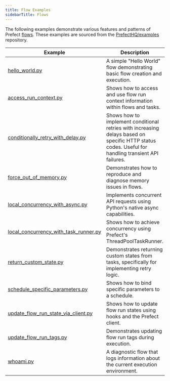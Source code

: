 ```yaml
---
title: Flow Examples
sidebarTitle: Flows
---
```


The following examples demonstrate various features and patterns of Prefect [flows](/v3/concepts/flows).
These examples are sourced from the [PrefectHQ/examples](https://github.com/PrefectHQ/examples) repository.

| Example | Description |
|---------|-------------|
| [hello_world.py](https://github.com/PrefectHQ/examples/blob/main/flows/hello_world.py) | A simple "Hello World" flow demonstrating basic flow creation and execution. |
| [access_run_context.py](https://github.com/PrefectHQ/examples/blob/main/flows/access_run_context.py) | Shows how to access and use flow run context information within flows and tasks. |
| [conditionally_retry_with_delay.py](https://github.com/PrefectHQ/examples/blob/main/flows/conditionally_retry_with_delay.py) | Shows how to implement conditional retries with increasing delays based on specific HTTP status codes. Useful for handling transient API failures. |
| [force_out_of_memory.py](https://github.com/PrefectHQ/examples/blob/main/flows/force_out_of_memory.py) | Demonstrates how to reproduce and diagnose memory issues in flows. |
| [local_concurrency_with_async.py](https://github.com/PrefectHQ/examples/blob/main/flows/local_concurrency_with_async.py) | Implements concurrent API requests using Python's native async capabilities. |
| [local_concurrency_with_task_runner.py](https://github.com/PrefectHQ/examples/blob/main/flows/local_concurrency_with_task_runner.py) | Shows how to achieve concurrency using Prefect's ThreadPoolTaskRunner. |
| [return_custom_state.py](https://github.com/PrefectHQ/examples/blob/main/flows/return_custom_state.py) | Demonstrates returning custom states from tasks, specifically for implementing retry logic. |
| [schedule_specific_parameters.py](https://github.com/PrefectHQ/examples/blob/main/flows/schedule_specific_parameters.py) | Shows how to bind specific parameters to a schedule. |
| [update_flow_run_state_via_client.py](https://github.com/PrefectHQ/examples/blob/main/flows/update_flow_run_state_via_client.py) | Shows how to update flow run states using hooks and the Prefect client. |
| [update_flow_run_tags.py](https://github.com/PrefectHQ/examples/blob/main/flows/update_flow_run_tags.py) | Demonstrates updating flow run tags during execution. |
| [whoami.py](https://github.com/PrefectHQ/examples/blob/main/flows/whoami.py) | A diagnostic flow that logs information about the current execution environment. |
